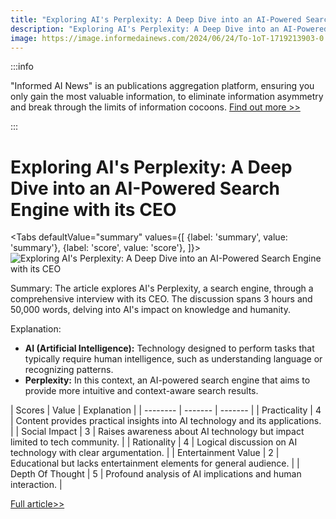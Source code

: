 ```yaml
---
title: "Exploring AI's Perplexity: A Deep Dive into an AI-Powered Search Engine with its CEO"
description: "Exploring AI's Perplexity: A Deep Dive into an AI-Powered Search Engine with its CEO"
image: https://image.informedainews.com/2024/06/24/To-1oT-1719213903-0.jpg
---
```



:::info

"Informed AI News" is an publications aggregation platform, ensuring you only gain the most valuable information, to eliminate information asymmetry and break through the limits of information cocoons.  [Find out more >>](/)

:::

# Exploring AI's Perplexity: A Deep Dive into an AI-Powered Search Engine with its CEO


<Tabs
	defaultValue="summary"
	values={[
	{label: 'summary', value: 'summary'},
	{label: 'score', value: 'score'},
]}>
<TabItem value="summary">
<img
  src="https://image.informedainews.com/2024/06/24/To-1oT-1719213903-0.jpg"
  alt="Exploring AI's Perplexity: A Deep Dive into an AI-Powered Search Engine with its CEO"
/>



Summary:
The article explores AI's Perplexity, a search engine, through a comprehensive interview with its CEO. The discussion spans 3 hours and 50,000 words, delving into AI's impact on knowledge and humanity.

Explanation:
- **AI (Artificial Intelligence):** Technology designed to perform tasks that typically require human intelligence, such as understanding language or recognizing patterns.
- **Perplexity:** In this context, an AI-powered search engine that aims to provide more intuitive and context-aware search results.
</TabItem>
<TabItem value="score">
	| Scores     | Value   | Explanation |
	| -------- | ------- | ------- |
	| Practicality  | 4    | Content provides practical insights into AI technology and its applications.    |
	| Social Impact | 3     | Raises awareness about AI technology but impact limited to tech community.    |
	| Rationality    | 4    | Logical discussion on AI technology with clear argumentation.    |
	| Entertainment Value    | 2    | Educational but lacks entertainment elements for general audience.    |
	| Depth Of Thought    | 5    | Profound analysis of AI implications and human interaction.    |
</TabItem>
</Tabs>

[Full article>>](https://x.com/hongming731/status/1804131389018902738)
